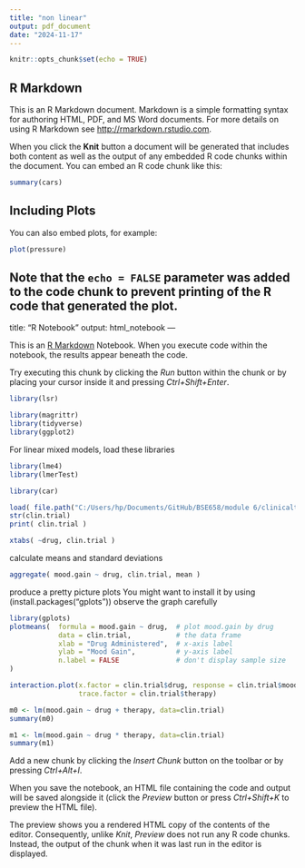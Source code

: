 ```yaml
---
title: "non linear"
output: pdf_document
date: "2024-11-17"
---
```


```r
knitr::opts_chunk$set(echo = TRUE)
```

## R Markdown

This is an R Markdown document. Markdown is a simple formatting syntax for authoring HTML, PDF, and MS Word documents. For more details on using R Markdown see <http://rmarkdown.rstudio.com>.

When you click the **Knit** button a document will be generated that includes both content as well as the output of any embedded R code chunks within the document. You can embed an R code chunk like this:

```r
summary(cars)
```

## Including Plots

You can also embed plots, for example:

```r
plot(pressure)
```

Note that the `echo = FALSE` parameter was added to the code chunk to prevent printing of the R code that generated the plot.
---
title: "R Notebook"
output: html_notebook
---

This is an [R Markdown](http://rmarkdown.rstudio.com) Notebook. When you execute code within the notebook, the results appear beneath the code. 

Try executing this chunk by clicking the *Run* button within the chunk or by placing your cursor inside it and pressing *Ctrl+Shift+Enter*. 

```r
library(lsr)
```

```r
library(magrittr)
library(tidyverse)
library(ggplot2)
```

For linear mixed models, load these libraries
```r
library(lme4)
library(lmerTest)
```


```r
library(car)
```



```r
load( file.path("C:/Users/hp/Documents/GitHub/BSE658/module 6/clinicaltrial.Rdata" ))
str(clin.trial)
print( clin.trial )
```

```r
xtabs( ~drug, clin.trial )
```


calculate means and standard deviations

```r
aggregate( mood.gain ~ drug, clin.trial, mean )
```

produce a pretty picture plots
You might want to install it by using (install.packages("gplots"))
observe the graph carefully 
```r
library(gplots)
plotmeans(  formula = mood.gain ~ drug,  # plot mood.gain by drug
            data = clin.trial,           # the data frame
            xlab = "Drug Administered",  # x-axis label
            ylab = "Mood Gain",          # y-axis label
            n.label = FALSE              # don't display sample size
)
```

```r
interaction.plot(x.factor = clin.trial$drug, response = clin.trial$mood.gain, 
                 trace.factor = clin.trial$therapy)
```

```r
m0 <- lm(mood.gain ~ drug + therapy, data=clin.trial)
summary(m0)
```

```r
m1 <- lm(mood.gain ~ drug * therapy, data=clin.trial)
summary(m1)
```



Add a new chunk by clicking the *Insert Chunk* button on the toolbar or by pressing *Ctrl+Alt+I*.

When you save the notebook, an HTML file containing the code and output will be saved alongside it (click the *Preview* button or press *Ctrl+Shift+K* to preview the HTML file).

The preview shows you a rendered HTML copy of the contents of the editor. Consequently, unlike *Knit*, *Preview* does not run any R code chunks. Instead, the output of the chunk when it was last run in the editor is displayed.
